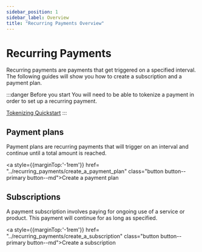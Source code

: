 ```yaml
---
sidebar_position: 1
sidebar_label: Overview
title: "Recurring Payments Overview"
---
```





# Recurring Payments
Recurring payments are payments that get triggered on a specified interval. The following guides will show you how to create a subscription and a payment plan. 

:::danger Before you start
You will need to be able to tokenize a payment in order to set up a recurring payment. 

<a href= "../../online_payments/tokenizing/quickstart" class="button button--primary button--md">Tokenizing Quickstart</a>
:::

## Payment plans
Payment plans are recurring payments that will trigger on an interval and continue until a total amount is reached. 

<a style={{marginTop:'-1rem'}} href= "../recurring_payments/create_a_payment_plan" class="button button--primary button--md">Create a payment plan</a>

## Subscriptions
A payment subscription involves paying for ongoing use of a service or product. This payment will continue for as long as specified.

<a style={{marginTop:'-1rem'}} href= "../recurring_payments/create_a_subscription" class="button button--primary button--md">Create a subscription</a>






